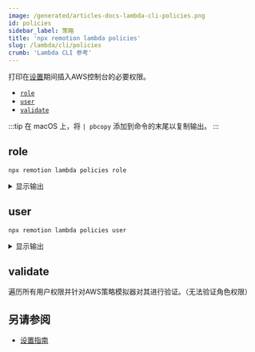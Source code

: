```yaml
---
image: /generated/articles-docs-lambda-cli-policies.png
id: policies
sidebar_label: 策略
title: 'npx remotion lambda policies'
slug: /lambda/cli/policies
crumb: 'Lambda CLI 参考'
---
```



打印在[设置](/docs/lambda/setup)期间插入AWS控制台的必要权限。

- [`role`](#role)
- [`user`](#user)
- [`validate`](#validate)

:::tip
在 macOS 上，将 `| pbcopy` 添加到命令的末尾以复制输出。
:::

## role

```
npx remotion lambda policies role
```

<details>
  <summary>显示输出</summary>
  <RolePolicy />
</details>

## user

```
npx remotion lambda policies user
```

<details>
  <summary>显示输出</summary>
  <UserPolicy />
</details>

## validate

遍历所有用户权限并针对AWS策略模拟器对其进行验证。（无法验证角色权限）

## 另请参阅

- [设置指南](/docs/lambda/setup)

